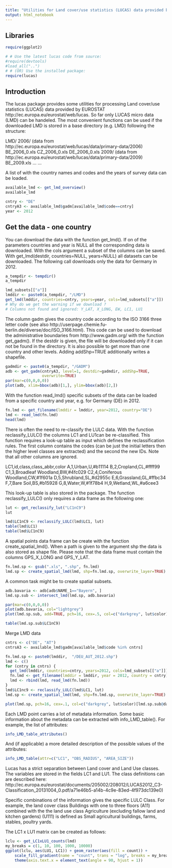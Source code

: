 ```yaml
---
title: "Utilities for Land cover/use statistics (LUCAS) data provided by EUROSTAT"
output: html_notebook
---
```


## Libraries
```r
require(ggplot2)

# # Use the latest lucas code from source:
#require(devtools)
#load_all("..")
# # (OR) Use the installed package:
require(lucas)
```

## Introduction

The lucas package provides some utilities for processing Land cover/use statistics (LUCAS) data provided by EUROSTAT http://ec.europa.eu/eurostat/web/lucas. So far only LUCAS micro data (LMD) can be handeled. The most convenient functions can be used if the downloaded LMD is stored in a base directory (e.g. LMD) following the structure:

  LMD/ 
    2006/ (data from http://ec.europa.eu/eurostat/web/lucas/data/primary-data/2006)
      BE_2006_0.xls
      CZ_2006_0.xls
      DE_2006_0.xls
    2009/ (data from http://ec.europa.eu/eurostat/web/lucas/data/primary-data/2009)
      BE_2009.xls
      ...
    ...

A list of with the country names and codes and the years of survey data can be loaded.

```r
available_lmd <- get_lmd_overview()
available_lmd
```

```r
cntry <- "DE"
cntryA3 <- available_lmd$gadm[available_lmd$code==cntry]
year <- 2012
```

## Get the data - one country

You can download the data with the function get_lmd(). If on of the parameters countries and year is NULL all the corresponding data is downloaded. With the cols argument a subset of the columns can be saved. With get_lmd(destdir, countries=NULL, years=NULL) all datasets can be downloaded. The following call downloads only the data for Germany in 2012.

```r
a_tempdir <- tempdir()
a_tempdir
```

```r
lmd_subsets[["a"]]
lmddir <- paste0(a_tempdir, "/LMD")
get_lmd(lmddir, countries=cntry, years=year, cols=lmd_subsets[["a"]])
# Why do we get the warning if we download ?
# Columns not found and ignored: Y_LAT, X_LONG, EW, LC1, LU1
```

The column gadm gives the country code according to the ISO 3166 three letter code (see also http://userpage.chemie.fu-berlin.de/diverse/doc/ISO_3166.html). This code can be used to download the administrative boundaries from http://www.gadm.org/ with the function get_gadm(). If the destdir is given, the file will be downloaded only if it can not be found in the directory. It is also possible to get more than one country and other levels. Adding addShp=TRUE additionally writes a shapefile.

```r
gadmdir <- paste0(a_tempdir, "/GADM")
adb <- get_gadm(cntryA3, level=1, destdir=gadmdir, addShp=TRUE, 
                overwrite=TRUE)
par(mar=c(0,0,0,0))
plot(adb, xlim=bbox(adb)[1,], ylim=bbox(adb)[2,])
```


With the function read_lmd() specific subsets of the data can be loaded from a specific country and year, e.g. for Germany (DE) in 2012.

```r
fn.lmd <- get_filename(lmddir = lmddir, year=2012, country="DE")
lmd <- read_lmd(fn.lmd)
head(lmd)
```


There is often the need to re-classify the LULC data. With the function reclassify_LULC() the columns LC1 and LU1can be re-classified. This function requires a look-up table as input which defines the reclassification rules. The first column contains the codes (can be just the initial letters then the higher level classes are extracted) and the second the new IDs. Note that all other columns are ignored.

  LC1,id,class,class_abbr,color
  A,1,Urban,U,#b11114
  B,2,Cropland,CL,#ffff99
  C1,3,Broadleaf Woodland,BW,#4fc029
  C2,4,Coniferous Woodland,CW,#1f601a
  D,5,Shrubland,SL,#d2955c
  E,6,Grassland,GL,#ffbc34
  F,7,Bare Soil,BS,#b15928
  G,8,Water,W,#1f78b4
  H,9,Wetland,WL,#a6cee3 

This look-up table is also stored in the package. The function reclassify_LULC() only requires a data frame as the following one:

```r
lut <- get_reclassify_lut("LC1nC9")
lut
```

```r
lmd$LC1nC9 <- reclassify_LULC(lmd$LC1, lut) 
table(lmd$LC1)
table(lmd$LC1nC9)
```

A spatial points data frame can be create with the function create_spatial_lmd(). When a path is given to the argument shp the data is also stored as shape file. Please note that the data frame must contain the columns GPS_X_LONG and GPS_Y_LAT.

```r
fn.lmd.sp <- gsub(".xls", ".shp", fn.lmd)
lmd.sp <- create_spatial_lmd(lmd, shp=fn.lmd.sp, overwrite_layer=TRUE)
```


A common task might be to create spatial subsets.

```r
adb.bavaria <- adb[adb$NAME_1=="Bayern", ]
lmd.sp.sub <- intersect_lmd(lmd.sp, adb.bavaria)

par(mar=c(0,0,0,0))
plot(adb.bavaria, col="lightgrey")
plot(lmd.sp.sub, add=TRUE, pch=16, cex=.5, col=c("darkgrey", lut$color)[lmd.sp.sub@data$LC1nC9+1])
```

```r
table(lmd.sp.sub$LC1nC9)
```

Merge LMD data

```r
cntrs <- c("DE", "AT")
cntrsA3 <- available_lmd$gadm[available_lmd$code %in% cntrs]
```

```r
fn.lmd.sp <- paste0(lmddir,  "/DEU_AUT_2012.shp")
lmd <- c()
for (cntry in cntrs) {
  get_lmd(lmddir, countries=cntry, years=2012, cols=lmd_subsets[["a"]])
  fn.lmd <- get_filename(lmddir = lmddir, year = 2012, country = cntry)
  lmd <- rbind(lmd, read_lmd(fn.lmd))
} 
lmd$LC1nc9 <- reclassify_LULC(lmd$LC1, lut)
lmd.sp <- create_spatial_lmd(lmd, shp=fn.lmd.sp, overwrite_layer=TRUE)
```

```r
plot(lmd.sp, pch=16, cex=.1, col=c("darkgrey", lut$color)[lmd.sp.sub@data$LC1nC9+1])
```

Each LMD point carries a lot of metadata information. Some basic information about the metadata can be extracted with info_LMD_table(). For example, the list of attributes:

```r
info_LMD_table_attributes()
```

And (if applicable) a more detailed description of the possible values of the attributes:

```r
info_LMD_table(attr=c("LC1", "OBS_RADIUS", "AREA_SIZE"))
```

Lucas has a strict separation between Land cover and Land Use classes. The variables are stored in the fields LC1 and LU1. The class definitions can are described here: http://ec.europa.eu/eurostat/documents/205002/208012/LUCAS2012_C3-Classification_20131004_0.pdf/a71e46b5-a14b-4c9e-83ed-4f973dc139e0)

Specific combinations of the information gives the specific LULC Class. For example, the land cover class Buildings with one to three floors (A11) combined with the the land use class Agriculture (excluding fallow land and kitchen gardens) (U111) is defined as Small agricultural buildings, farms, stables, poultry yards.

The LC1 x LU1 matrix can be created as follows:

```r
lclu <- get_LC1xLU1_counts(lmd)
my_breaks = c(1, 10, 100, 1000, 10000)
ggplot(lclu, aes(LU1, LC1)) + geom_raster(aes(fill = count)) +
    scale_fill_gradient(name = "count", trans = "log", breaks = my_breaks, labels = my_breaks) +
    theme(axis.text.x = element_text(angle = 90, hjust = 1))
```
